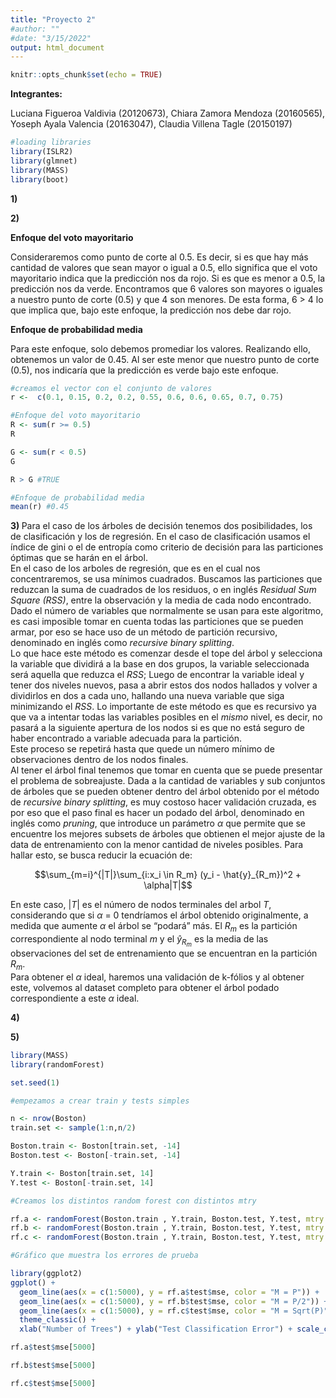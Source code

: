 ```yaml
---
title: "Proyecto 2"
#author: ""
#date: "3/15/2022"
output: html_document
---
```


```r
knitr::opts_chunk$set(echo = TRUE)
```

**Integrantes:**

Luciana Figueroa Valdivia (20120673),
Chiara Zamora Mendoza (20160565),
Yoseph Ayala Valencia (20163047),
Claudia Villena Tagle (20150197)


```r
#loading libraries
library(ISLR2)
library(glmnet)
library(MASS)
library(boot)
```

**1)   **


**2)   **

**Enfoque del voto mayoritario**

Consideraremos como punto de corte al 0.5. Es decir, si es que hay más cantidad de valores que sean mayor o igual a 0.5, ello significa que el voto mayoritario indica que la predicción nos da rojo. Si es que es menor a 0.5, la predicción nos da verde.
Encontramos que 6 valores son mayores o iguales a nuestro punto de corte (0.5) y que 4 son menores. De esta forma, 6 > 4 lo que implica que, bajo este enfoque, la predicción nos debe dar rojo.

**Enfoque de probabilidad media**

Para este enfoque, solo debemos promediar los valores. Realizando ello, obtenemos un valor de 0.45. Al ser este menor que nuestro punto de corte (0.5), nos indicaría que la predicción es verde bajo este enfoque.


```r
#creamos el vector con el conjunto de valores
r <-  c(0.1, 0.15, 0.2, 0.2, 0.55, 0.6, 0.6, 0.65, 0.7, 0.75)

#Enfoque del voto mayoritario
R <- sum(r >= 0.5)
R

G <- sum(r < 0.5)
G

R > G #TRUE

#Enfoque de probabilidad media
mean(r) #0.45

```


**3)   **
Para el caso de los árboles de decisión tenemos dos posibilidades, los de clasificación y los de regresión. En el caso de clasificación usamos el índice de gini o el de entropía como criterio de decisión para las particiones óptimas que se harán en el árbol.<br/>
En el caso de los arboles de regresión, que es en el cual nos concentraremos, se usa mínimos cuadrados. Buscamos las particiones que reduzcan la suma de cuadrados de los residuos, o en inglés _Residual Sum Square (RSS)_, entre la observación y la media de cada nodo encontrado. 
Dado el número de variables que normalmente se usan para este algoritmo, es casi imposible tomar en cuenta todas las particiones que se pueden armar, por eso se hace uso de un método de partición recursivo, denominado en inglés como _recursive binary splitting_. <br/>
Lo que hace este método es comenzar desde el tope del árbol y selecciona la variable que dividirá a la base en dos grupos, la variable seleccionada será aquella que reduzca el _RSS_; Luego de encontrar la variable ideal y tener dos niveles nuevos, pasa a abrir estos dos nodos hallados y volver a dividirlos en dos a cada uno, hallando una nueva variable que siga minimizando el _RSS_. Lo importante de este método es que es recursivo ya que va a intentar todas las variables posibles en el *mismo* nivel, es decir, no pasará a la siguiente apertura de los nodos si es que no está seguro de haber encontrado a variable adecuada para la partición. <br/>
Este proceso se repetirá hasta que quede un número mínimo de observaciones dentro de los nodos finales. <br/>
Al tener el árbol final tenemos que tomar en cuenta que se puede presentar el problema de sobreajuste. Dada a la cantidad de variables y sub conjuntos de árboles que se pueden obtener dentro del árbol obtenido por el método de _recursive binary splitting_, es muy costoso hacer validación cruzada, es por eso que el paso final es hacer un podado del árbol, denominado en inglés como _pruning_, que introduce un parámetro $\alpha$ que permite que se encuentre los mejores subsets de árboles que obtienen el mejor ajuste de la data de entrenamiento con la menor cantidad de niveles posibles. Para hallar esto, se busca reducir la ecuación de:

$$\sum_{m=i}^{|T|}\sum_{i:x_i \in R_m} (y_i - \hat{y}_{R_m})^2 + \alpha|T|$$

En este caso, $|T|$ es el número de nodos terminales del arbol $T$, considerando que si $\alpha$ = 0 tendríamos el árbol obtenido originalmente, a medida que aumente $\alpha$ el árbol se "podará" más. El $R_m$ es la partición correspondiente al nodo terminal $m$ y el $\hat{y}_{R_m}$ es la media de las observaciones del set de entrenamiento que se encuentran en la partición $R_m$.<br/>
Para obtener el $\alpha$ ideal, haremos una validación de k-fólios y al obtener este, volvemos al dataset completo para obtener el árbol podado correspondiente a este $\alpha$ ideal. 


**4)   **


**5)   **

```r

library(MASS)
library(randomForest)

set.seed(1)

#empezamos a crear train y tests simples

n <- nrow(Boston)
train.set <- sample(1:n,n/2)

Boston.train <- Boston[train.set, -14]
Boston.test <- Boston[-train.set, -14]

Y.train <- Boston[train.set, 14]
Y.test <- Boston[-train.set, 14]

#Creamos los distintos random forest con distintos mtry

rf.a <- randomForest(Boston.train , Y.train, Boston.test, Y.test, mtry = ncol(Boston.train), ntree = 5000)
rf.b <- randomForest(Boston.train , Y.train, Boston.test, Y.test, mtry = ncol(Boston.train) / 2, ntree = 5000)
rf.c <- randomForest(Boston.train , Y.train, Boston.test, Y.test, mtry = sqrt(ncol(Boston.train)), ntree = 5000)

#Gráfico que muestra los errores de prueba

library(ggplot2)
ggplot() + 
  geom_line(aes(x = c(1:5000), y = rf.a$test$mse, color = "M = P")) +
  geom_line(aes(x = c(1:5000), y = rf.b$test$mse, color = "M = P/2")) +
  geom_line(aes(x = c(1:5000), y = rf.c$test$mse, color = "M = Sqrt(P)")) +
  theme_classic() + 
  xlab("Number of Trees") + ylab("Test Classification Error") + scale_colour_discrete(name="Form")

rf.a$test$mse[5000]

rf.b$test$mse[5000]

rf.c$test$mse[5000]


```

